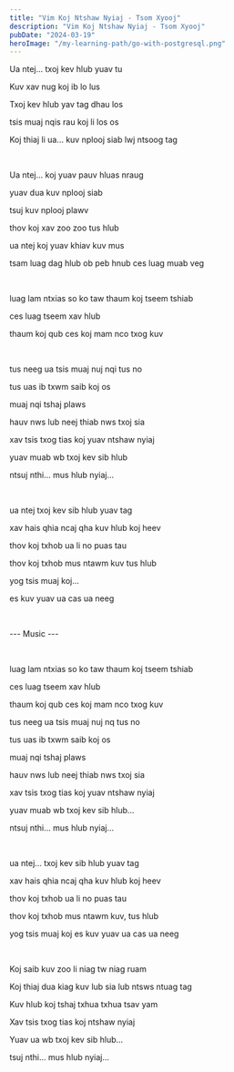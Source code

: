```yaml
---
title: "Vim Koj Ntshaw Nyiaj - Tsom Xyooj"
description: "Vim Koj Ntshaw Nyiaj - Tsom Xyooj"
pubDate: "2024-03-19"
heroImage: "/my-learning-path/go-with-postgresql.png"
---
```


Ua ntej... txoj kev hlub yuav tu

Kuv xav nug koj ib lo lus

Txoj kev hlub yav tag dhau los

tsis muaj nqis rau koj li los os

Koj thiaj li ua... kuv nplooj siab lwj ntsoog tag

<br />

Ua ntej... koj yuav pauv hluas nraug

yuav dua kuv nplooj siab

tsuj kuv nplooj plawv

thov koj xav zoo zoo tus hlub

ua ntej koj yuav khiav kuv mus

tsam luag dag hlub ob peb hnub ces luag muab veg

<br />

luag lam ntxias so ko taw thaum koj tseem tshiab

ces luag tseem xav hlub

thaum koj qub ces koj mam nco txog kuv

<br />

tus neeg ua tsis muaj nuj nqi tus no

tus uas ib txwm saib koj os

muaj nqi tshaj plaws

hauv nws lub neej thiab nws txoj sia

xav tsis txog tias koj yuav ntshaw nyiaj

yuav muab wb txoj kev sib hlub

ntsuj nthi... mus hlub nyiaj...

<br />

ua ntej txoj kev sib hlub yuav tag

xav hais qhia ncaj qha kuv hlub koj heev

thov koj txhob ua li no puas tau

thov koj txhob mus ntawm kuv tus hlub

yog tsis muaj koj...

es kuv yuav ua cas ua neeg

<br />

--- Music ---

<br />

luag lam ntxias so ko taw thaum koj tseem tshiab

ces luag tseem xav hlub

thaum koj qub ces koj mam nco txog kuv

tus neeg ua tsis muaj nuj nq tus no

tus uas ib txwm saib koj os

muaj nqi tshaj plaws

hauv nws lub neej thiab nws txoj sia

xav tsis txog tias koj yuav ntshaw nyiaj

yuav muab wb txoj kev sib hlub...

ntsuj nthi... mus hlub nyiaj...

<br />

ua ntej... txoj kev sib hlub yuav tag

xav hais qhia ncaj qha kuv hlub koj heev

thov koj txhob ua li no puas tau

thov koj txhob mus ntawm kuv, tus hlub

yog tsis muaj koj es kuv yuav ua cas ua neeg

<br />

Koj saib kuv zoo li niag tw niag ruam

Koj thiaj dua kiag kuv lub sia lub ntsws ntuag tag

Kuv hlub koj tshaj txhua txhua tsav yam

Xav tsis txog tias koj ntshaw nyiaj

Yuav ua wb txoj kev sib hlub...

tsuj nthi... mus hlub nyiaj...
